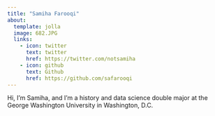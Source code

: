 ```yaml
---
title: "Samiha Farooqi"
about:
  template: jolla
  image: 682.JPG
  links:
    - icon: twitter
      text: twitter
      href: https://twitter.com/notsamiha
    - icon: github
      text: Github
      href: https://github.com/safarooqi
---
```


Hi, I'm Samiha, and I'm a history and data science double major at the George Washington University in Washington, D.C.


 
